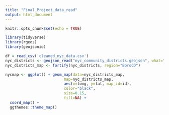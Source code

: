 ```yaml
---
title: "Final_Project_data_read"
output: html_document
---
```


```r
knitr::opts_chunk$set(echo = TRUE)
```

```r
library(tidyverse)
library(rgeos)
library(geojsonio)
```

```r
df = read_csv('cleaned_nyc_data.csv')
nyc_districts <- geojson_read("nyc_community_districts.geojson", what="sp")
nyc_districts_map <- fortify(nyc_districts, region="BoroCD")

nycmap <- ggplot() + geom_map(data=nyc_districts_map, 
                          map=nyc_districts_map,
                          aes(x=long, y=lat, map_id=id),
                          color="black", 
                          size=0.15, 
                          fill=NA) + 
  coord_map() +
  ggthemes::theme_map()
```